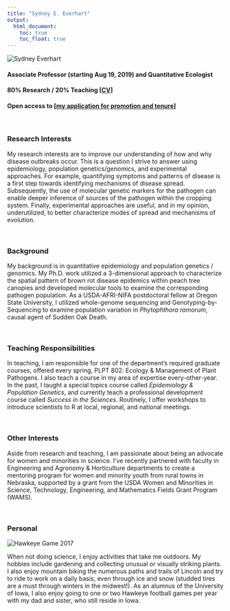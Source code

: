 ```yaml
---
title: "Sydney E. Everhart"
output:
  html_document:
    toc: true
    toc_float: true
---
```


![](images/SydneyEverhart_2016.jpg "Sydney Everhart"){.custom_circle .grow}

#### Associate Professor (starting Aug 19, 2019) and Quantitative Ecologist
#### 80% Research / 20% Teaching  [<a href="documents/Everhart_CV.pdf">CV</a>]
#### Open access to [<a href="documents/Everhart_PnT_Dossier_12-21-2018.pdf">my application for promotion and tenure</a>]

<br>

### Research Interests
My research interests are to improve our understanding of how and why disease outbreaks occur.  This is a question I strive to answer using epidemiology, population genetics/genomics, and experimental approaches.    For example, quantifying symptoms and patterns of disease is a first step towards identifying mechanisms of disease spread.  Subsequently, the use of molecular genetic markers for the pathogen can enable deeper inference of sources of the pathogen within the cropping system.  Finally, experimental approaches are useful, and in my opinion, underutilized, to better characterize modes of spread and mechanisms of evolution.

<br>

### Background
My background is in quantitative epidemiology and population genetics / genomics. My Ph.D. work utilized a 3-dimensional approach to characterize the spatial pattern of brown rot disease epidemics within peach tree canopies and developed molecular tools to examine the corresponding pathogen population. As a USDA-AFRI-NIFA postdoctoral fellow at Oregon State University, I utilized whole-genome sequencing and Genotyping-by-Sequencing to examine population variation in *Phytophthora ramorum*, causal agent of Sudden Oak Death. 

<br>

### Teaching Responsibilities
In teaching, I am responsible for one of the department's required graduate courses, offered every spring, PLPT 802: Ecology & Management of Plant Pathogens.  I also teach a course in my area of expertise every-other-year. In the past, I taught a special topics course called *Epidemiology & Population Genetics*, and currently teach a professional development course called *Success in the Sciences*.  Routinely, I offer workshops to introduce scientists to R at local, regional, and national meetings.

<br>

### Other Interests
Aside from research and teaching, I am passionate about being an advocate for women and minorities in science.  I've recently partnered with faculty in Engineering and Agronomy & Horticulture departments to create a mentoring program for women and minority youth from rural towns in Nebraska, supported by a grant from the USDA Women and Minorities in Science, Technology, Engineering, and Mathematics Fields Grant Program (WAMS). 

<br>

### Personal

![](images/HawkeyeGame2017.jpg "Hawkeye Game 2017"){.custom_image .shadow .grow}

When not doing science, I enjoy activities that take me outdoors. My hobbies include gardening and collecting unusual or visually striking plants. I also enjoy mountain biking the numerous paths and trails of Lincoln and try to ride to work on a daily basis, even through ice and snow (studded tires are a must through winters in the midwest!). As an alumnus of the University of Iowa, I also enjoy going to one or two Hawkeye football games per year with my dad and sister, who still reside in Iowa.
